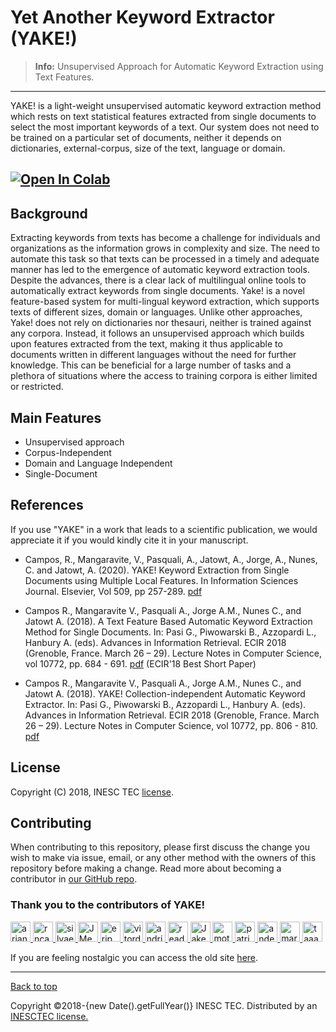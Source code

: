 
# Yet Another Keyword Extractor (YAKE!)
> **Info:** Unsupervised Approach for Automatic Keyword Extraction using Text Features.
---
YAKE! is a light-weight unsupervised automatic keyword extraction method which rests on text statistical features extracted from single documents to select the most important keywords of a text. Our system does not need to be trained on a particular set of documents, neither it depends on dictionaries, external-corpus, size of the text, language or domain.

[![Open In Colab](https://colab.research.google.com/assets/colab-badge.svg)](https://colab.research.google.com/github/tiagolv/yakerf/blob/gh-pages/1YAKE.ipynb)
---
## Background

Extracting keywords from texts has become a challenge for individuals and organizations as the information grows in complexity and size. The need to automate this task so that texts can be processed in a timely and adequate manner has led to the emergence of automatic keyword extraction tools. Despite the advances, there is a clear lack of multilingual online tools to automatically extract keywords from single documents. Yake! is a novel feature-based system for multi-lingual keyword extraction, which supports texts of different sizes, domain or languages. Unlike other approaches, Yake! does not rely on dictionaries nor thesauri, neither is trained against any corpora. Instead, it follows an unsupervised approach which builds upon features extracted from the text, making it thus applicable to documents written in different languages without the need for further knowledge. This can be beneficial for a large number of tasks and a plethora of situations where the access to training corpora is either limited or restricted.

## Main Features

- Unsupervised approach
- Corpus-Independent
- Domain and Language Independent
- Single-Document

## References

If you use "YAKE" in a work that leads to a scientific publication, we would appreciate it if you would kindly cite it in your manuscript.

- Campos, R., Mangaravite, V., Pasquali, A., Jatowt, A., Jorge, A., Nunes, C. and Jatowt, A. (2020). YAKE! Keyword Extraction from Single Documents using Multiple Local Features. In Information Sciences Journal. Elsevier, Vol 509, pp 257-289. [pdf](https://doi.org/10.1016/j.ins.2019.09.013)

- Campos R., Mangaravite V., Pasquali A., Jorge A.M., Nunes C., and Jatowt A. (2018). A Text Feature Based Automatic Keyword Extraction Method for Single Documents. In: Pasi G., Piwowarski B., Azzopardi L., Hanbury A. (eds). Advances in Information Retrieval. ECIR 2018 (Grenoble, France. March 26 – 29). Lecture Notes in Computer Science, vol 10772, pp. 684 - 691. [pdf](https://link.springer.com/chapter/10.1007/978-3-319-76941-7_63) (ECIR'18 Best Short Paper)

- Campos R., Mangaravite V., Pasquali A., Jorge A.M., Nunes C., and Jatowt A. (2018). YAKE! Collection-independent Automatic Keyword Extractor. In: Pasi G., Piwowarski B., Azzopardi L., Hanbury A. (eds). Advances in Information Retrieval. ECIR 2018 (Grenoble, France. March 26 – 29). Lecture Notes in Computer Science, vol 10772, pp. 806 - 810. [pdf](https://link.springer.com/chapter/10.1007/978-3-319-76941-7_80)

## License

Copyright (C) 2018, INESC TEC [license](https://github.com/LIAAD/yake/blob/master/LICENSE).

## Contributing

When contributing to this repository, please first discuss the change you wish to make via issue, email, or any other method with the owners of this repository before making a change. Read more about becoming a contributor in [our GitHub repo](https://github.com/LIAAD/yake/blob/master/CONTRIBUTING.rst).

### Thank you to the contributors of YAKE!

<div className="flex flex-wrap gap-2 mt-4">
  <a href="https://github.com/arianpasquali">
    <img src="https://avatars.githubusercontent.com/u/200721?v=4" width="32" height="32" alt="arianpasquali" className="rounded-full"/>
  </a>
  <a href="https://github.com/rncampos">
    <img src="https://avatars.githubusercontent.com/u/18448734?v=4" width="32" height="32" alt="rncampos" className="rounded-full"/>
  </a>
  <a href="https://github.com/silvae86">
    <img src="https://avatars.githubusercontent.com/u/2529555?v=4" width="32" height="32" alt="silvae86" className="rounded-full"/>
  </a>
  <a href="https://github.com/JMendes1995">
    <img src="https://avatars.githubusercontent.com/u/35015528?v=4" width="32" height="32" alt="JMendes1995" className="rounded-full"/>
  </a>
  <a href="https://github.com/erip">
    <img src="https://avatars.githubusercontent.com/u/2348806?v=4" width="32" height="32" alt="erip" className="rounded-full"/>
  </a>
  <a href="https://github.com/vitordouzi">
    <img src="https://avatars.githubusercontent.com/u/8739745?v=4" width="32" height="32" alt="vitordouzi" className="rounded-full"/>
  </a>
  <a href="https://github.com/andriyor">
    <img src="https://avatars.githubusercontent.com/u/11459840?v=4" width="32" height="32" alt="andriyor" className="rounded-full"/>
  </a>
  <a href="https://github.com/readie-nf">
    <img src="https://avatars.githubusercontent.com/u/79837348?v=4" width="32" height="32" alt="readie-nf" className="rounded-full"/>
  </a>
  <a href="https://github.com/JakeCowton">
    <img src="https://avatars.githubusercontent.com/u/4622202?v=4" width="32" height="32" alt="JakeCowton" className="rounded-full"/>
  </a>
  <a href="https://github.com/moty66">
    <img src="https://avatars.githubusercontent.com/u/1133667?v=4" width="32" height="32" alt="moty66" className="rounded-full"/>
  </a>
  <a href="https://github.com/patrickjae">
    <img src="https://avatars.githubusercontent.com/u/767904?v=4" width="32" height="32" alt="patrickjae" className="rounded-full"/>
  </a>
  <a href="https://github.com/andefined">
    <img src="https://avatars.githubusercontent.com/u/313718?v=4" width="32" height="32" alt="andefined" className="rounded-full"/>
  </a>
  <a href="https://github.com/martijnbroekman">
    <img src="https://avatars.githubusercontent.com/u/24715585?v=4" width="32" height="32" alt="martijnbroekman" className="rounded-full"/>
  </a>
  <a href="https://github.com/taaahaaa">
    <img src="https://avatars.githubusercontent.com/u/30396527?v=4" width="32" height="32" alt="taaahaaa" className="rounded-full"/>
  </a>
</div>

If you are feeling nostalgic you can access the old site [here](http://yake.inesctec.pt/).

---

<div className="mt-12">
  <p>
    <a href="#top" className="no-underline text-sm font-medium">Back to top</a>
  </p>
  <p className="text-sm text-gray-500">
    Copyright &copy;2018-{new Date().getFullYear()} INESC TEC. Distributed by an <a href="https://github.com/LIAAD/yake/tree/master/LICENSE">INESCTEC license.</a>
  </p>
</div>